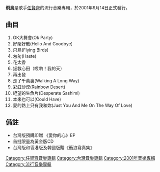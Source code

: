 {{Infobox album
| name       = 飛鳥
| type       = [[專輯|專輯]]
| artist     = [[任賢齊|任賢齊]]
| cover      = Ren15.jpg
| recorded   = 
<!-- 未知參數 | background = #CFDCE6 -->
| released   = 2001年9月14日
| genre      = [[華語流行音樂|華語流行音樂]]
| label      = [[滾石唱片|滾石唱片]]
| length     = 00:51:09
| producer   = 
| reviews    = 
| prev_title = [[天使兄弟小白臉|天使兄弟小白臉]]
| prev_year  = 2000
| next_title = [[我是有錢人|我是有錢人]]
| next_year  = 2002
}}
'''飛鳥'''是歌手[[任賢齊|任賢齊]]的流行音樂專輯，於2001年9月14日正式發行。

==曲目==
#OK大舞會(Ok Party)
#好聚好散(Hello And Goodbye)
#飛鳥(Flying Birds)
#匆匆(Haste)
#花太香
#拯救心田（哎喲！我的天）
#再出發
#走了千萬裏(Walking A Long Way)
#彩虹沙漠(Rainbow Desert)
#絕望的生魚片(Desperate Sashimi)
#本來也可以(Could Have)
#愛的路上只有我和妳(Just You And Me On The Way Of Love)
==備註==
*台灣版預購即贈 《愛你的心》EP
*首批限量為黃金版CD
*台灣版和香港版及韓國版贈《衝浪寫真集》

[[Category:任賢齊音樂專輯|Category:任賢齊音樂專輯]]
[[Category:台灣音樂專輯|Category:台灣音樂專輯]]
[[Category:2001年音樂專輯|Category:2001年音樂專輯]]
[[Category:流行音樂專輯|Category:流行音樂專輯]]